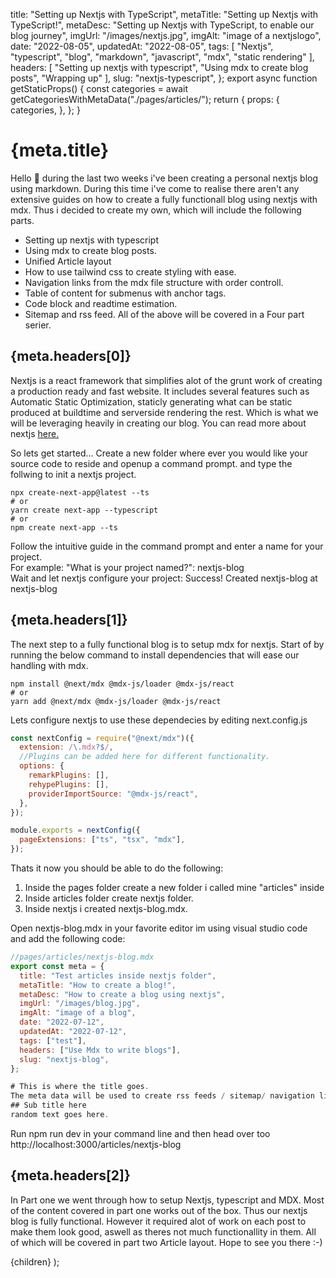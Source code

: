 
  title: "Setting up Nextjs with TypeScript",
  metaTitle: "Setting up Nextjs with TypeScript!",
  metaDesc: "Setting up Nextjs with TypeScript, to enable our blog journey",
  imgUrl: "/images/nextjs.jpg",
  imgAlt: "image of a nextjslogo",
  date: "2022-08-05",
  updatedAt: "2022-08-05",
  tags: [
    "Nextjs",
    "typescript",
    "blog",
    "markdown",
    "javascript",
    "mdx",
    "static rendering"
  ],
  headers: [
    "Setting up nextjs with typescript",
    "Using mdx to create blog posts",
    "Wrapping up"
  ],
  slug: "nextjs-typescript",
};
export async function getStaticProps() {
  const categories = await getCategoriesWithMetaData("./pages/articles/");
  return {
    props: {
      categories,
    },
  };
}

# {meta.title}

Hello 👋 during the last two weeks i've been creating a personal nextjs blog using markdown. During this time i've come to realise there aren't any extensive guides on how to create a fully functionall blog using nextjs with mdx.
Thus i decided to create my own, which will include the following parts.

- Setting up nextjs with typescript
- <Link href="/articles/nextjs/mdx"> Using mdx to create blog posts.</Link>
- <Link href="/articles/nextjs/article-layout"> Unified Article layout</Link>
- <Link href="/articles/nextjs/tailwindcss"> How to use tailwind css to create styling with ease.</Link>
- <Link href="/articles/nextjs/navigation-with-controll"> Navigation links from the mdx file structure with order controll.</Link>
- <Link href="/articles/nextjs/tableofcontent"> Table of content for submenus with anchor tags.</Link>
- <Link href="/articles/nextjs/codeblock-readtime"> Code block and readtime estimation.</Link>
- <Link href="/articles/nextjs/sitemap-rss"> Sitemap and rss feed.</Link>
  All of the above will be covered in a Four part serier.

## {meta.headers[0]}

Nextjs is a react framework that simplifies alot of the grunt work of creating a production ready and fast website.
It includes several features such as Automatic Static Optimization, staticly generating what can be static produced at buildtime
and serverside rendering the rest.
Which is what we will be leveraging heavily in creating our blog.
You can read more about nextjs [here.](https://nextjs.org/learn/foundations/about-nextjs)

So lets get started... Create a new folder where ever you would like your source code to reside and openup a command prompt.
and type the follwing to init a nextjs project.

```
npx create-next-app@latest --ts
# or
yarn create next-app --typescript
# or
npm create next-app --ts
```

Follow the intuitive guide in the command prompt and enter a name for your project.<br/>
For example:
"What is your project named?": nextjs-blog <br/>
Wait and let nextjs configure your project: Success! Created nextjs-blog at nextjs-blog

## {meta.headers[1]}

The next step to a fully functional blog is to setup mdx for nextjs.
Start of by running the below command to install dependencies that will ease our handling with mdx.

```
npm install @next/mdx @mdx-js/loader @mdx-js/react
# or
yarn add @next/mdx @mdx-js/loader @mdx-js/react
```

Lets configure nextjs to use these dependecies by editing next.config.js

```js
const nextConfig = require("@next/mdx")({
  extension: /\.mdx?$/,
  //Plugins can be added here for different functionality.
  options: {
    remarkPlugins: [],
    rehypePlugins: [],
    providerImportSource: "@mdx-js/react",
  },
});

module.exports = nextConfig({
  pageExtensions: ["ts", "tsx", "mdx"],
});
```

Thats it now you should be able to do the following:

1. Inside the pages folder create a new folder i called mine "articles" inside
2. Inside articles folder create nextjs folder.
3. Inside nextjs i created nextjs-blog.mdx.

Open nextjs-blog.mdx in your favorite editor im using visual studio code and add the following code:

```js
//pages/articles/nextjs-blog.mdx
export const meta = {
  title: "Test articles inside nextjs folder",
  metaTitle: "How to create a blog!",
  metaDesc: "How to create a blog using nextjs",
  imgUrl: "/images/blog.jpg",
  imgAlt: "image of a blog",
  date: "2022-07-12",
  updatedAt: "2022-07-12",
  tags: ["test"],
  headers: ["Use Mdx to write blogs"],
  slug: "nextjs-blog",
};

# This is where the title goes.
The meta data will be used to create rss feeds / sitemap/ navigation links along with headers for the page.
## Sub title here
random text goes here.
```
Run npm run dev in your command line and then head over too http://localhost:3000/articles/nextjs-blog

## {meta.headers[2]}

In Part one we went through how to setup Nextjs, typescript and MDX. Most of the content covered in part one works out of the box. Thus our nextjs blog is fully functional. 
However it required alot of work on each post to make them look good, aswell as theres not much functionallity in them.
All of which will be covered in part two <Link href="/articles/nextjs/article-layout"> Article layout</Link>.
Hope to see you there :-)


  <ArticleLayout meta={meta} categories={categories}>
    {children}
  </ArticleLayout>
);
